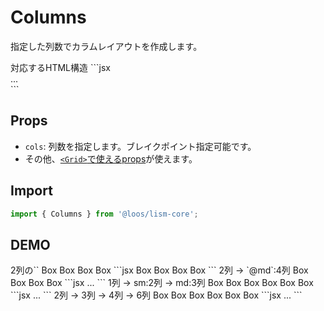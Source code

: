 
# Columns

指定した列数でカラムレイアウトを作成します。

<Demo>
	<Demo.Title>対応するHTML構造</Demo.Title>
	<Demo.Code>
	```jsx
	<div class="l--columns" style="--gtc:{cols}">...</div>
	```
	</Demo.Code>
</Demo>


## Props
- `cols`: 列数を指定します。ブレイクポイント指定可能です。
- その他、[`<Grid>`で使えるprops](/docs/components/Grid#props)が使えます。

## Import

```js
import { Columns } from '@loos/lism-core';
```

## DEMO

<Demo className="has--box-guide">
	<Demo.Title>
		2列の`<Columns>`
	</Demo.Title>
	<Demo.Preview resize p={10}>
		<Columns cols={2} gap={20} lismState={["has--itemGuide"]}>
			<Box bgc="pale" p="box">Box</Box>
			<Box bgc="pale" p="box">Box</Box>
			<Box bgc="pale" p="box">Box</Box>
			<Box bgc="pale" p="box">Box</Box>
		</Columns>
	</Demo.Preview>
	<Demo.Code>
		```jsx
		<Columns cols={2} gap={20}>
			<Box bgc="pale" p="box">Box</Box>
			<Box bgc="pale" p="box">Box</Box>
			<Box bgc="pale" p="box">Box</Box>
			<Box bgc="pale" p="box">Box</Box>
		</Columns>
		```
	</Demo.Code>
</Demo>


<Demo className="has--box-guide">
	<Demo.Title>
		2列 → `@md`:4列
	</Demo.Title>
	<Demo.Preview resize p={10}>
		<Columns cols={[2, null, 4]} gap={20} lismState={["has--itemGuide"]}>
			<Box bgc="pale" p="box">Box</Box>
			<Box bgc="pale" p="box">Box</Box>
			<Box bgc="pale" p="box">Box</Box>
			<Box bgc="pale" p="box">Box</Box>
		</Columns>
	</Demo.Preview>
	<Demo.Code>
		```jsx
		<Columns cols={[2, null, 4]} gap={20}>
			...
		</Columns>
		```
	</Demo.Code>
</Demo>

<Demo className="has--box-guide">
	<Demo.Title>
		1列 → sm:2列 → md:3列
	</Demo.Title>
	<Demo.Preview resize p={10}>
		<Columns cols={[1, 2, 3]} gap={20} lismState={["has--itemGuide"]}>
			<Box bgc="pale" p="box">Box</Box>
			<Box bgc="pale" p="box">Box</Box>
			<Box bgc="pale" p="box">Box</Box>
			<Box bgc="pale" p="box">Box</Box>
			<Box bgc="pale" p="box">Box</Box>
			<Box bgc="pale" p="box">Box</Box>
		</Columns>
	</Demo.Preview>
	<Demo.Code>
		```jsx
		<Columns cols={[1, 2, 3]} gap={20}>
			...
		</Columns>
		```
	</Demo.Code>
</Demo>

<Demo className="has--box-guide">
	<Demo.Title>
		2列 → 3列 → 4列 → 6列
	</Demo.Title>
	<Demo.Preview resize p={10}>
		<Columns cols={[2, 3, 4, 6]} gap={20} lismState={["has--itemGuide"]}>
			<Box bgc="pale" p="box">Box</Box>
			<Box bgc="pale" p="box">Box</Box>
			<Box bgc="pale" p="box">Box</Box>
			<Box bgc="pale" p="box">Box</Box>
			<Box bgc="pale" p="box">Box</Box>
			<Box bgc="pale" p="box">Box</Box>
		</Columns>
	</Demo.Preview>
	<Demo.Code>
		```jsx
		<Columns cols={[2, 3, 4, 6]} gap={20}>
			...
		</Columns>
		```
	</Demo.Code>
</Demo>
